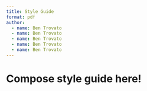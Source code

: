```yaml
---
title: Style Guide
format: pdf
author:
  - name: Ben Trovato
  - name: Ben Trovato
  - name: Ben Trovato
  - name: Ben Trovato
  - name: Ben Trovato
---
```


# Compose style guide here!

